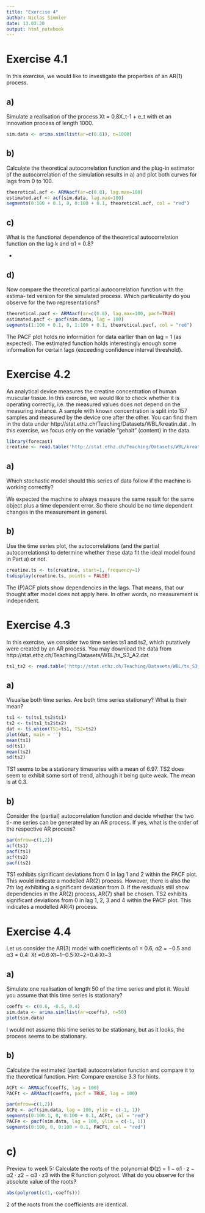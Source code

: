 ```yaml
---
title: "Exercise 4"
author: Niclas Simmler
date: 13.03.20
output: html_notebook
---
```


# Exercise 4.1
In this exercise, we would like to investigate the properties of an AR(1) process.

## a)
Simulate a realisation of the process Xt = 0.8X_t-1 + e_t with et an innovation process of length 1000.

```r
sim.data <- arima.sim(list(ar=c(0.8)), n=1000)
```

## b)
Calculate the theoretical autocorrelation function and the plug-in estimator of the autocorrelation of the simulation results in a) and plot both curves for lags from 0 to 100.

```r
theoretical.acf <- ARMAacf(ar=c(0.8), lag.max=100)
estimated.acf <- acf(sim.data, lag.max=100)
segments(0:100 + 0.1, 0, 0:100 + 0.1, theoretical.acf, col = "red")
```
## c)
What is the functional dependence of the theoretical autocorrelation function on the lag k and α1 = 0.8?

-

## d)
Now compare the theoretical partical autocorrelation function with the estima- ted version for the simulated process. Which particularity do you observe for the two representations?

```r
theoretical.pacf <- ARMAacf(ar=c(0.8), lag.max=100, pacf=TRUE)
estimated.pacf <- pacf(sim.data, lag = 100)
segments(1:100 + 0.1, 0, 1:100 + 0.1, theoretical.pacf, col = "red")
```
The PACF plot holds no information for data earlier than on lag = 1 (as expected). The estimated function holds interestingly enough some information for certain lags (exceeding confidence interval threshold).

# Exercise 4.2
An analytical device measures the creatine concentration of human muscular tissue. In this exercise, we would like to check whether it is operating correctly, i.e. the measured values does not depend on the measuring instance. A sample with known concentration is split into 157 samples and measured by the device one after the other. You can find them in the data under http://stat.ethz.ch/Teaching/Datasets/WBL/kreatin.dat . In this exercise, we focus only on the variable "gehalt" (content) in the data.

```r
library(forecast)
creatine <- read.table('http://stat.ethz.ch/Teaching/Datasets/WBL/kreatin.dat', header=TRUE)$gehalt
```

## a)
Which stochastic model should this series of data follow if the machine is working correctly?

We expected the machine to always measure the same result for the same object plus a time dependent error. So there should be no time dependent changes in the measurement in general.

## b)
Use the time series plot, the autocorrelations (and the partial autocorrelations) to determine whether these data fit the ideal model found in Part a) or not.

```r
creatine.ts <- ts(creatine, start=1, frequency=1)
tsdisplay(creatine.ts, points = FALSE)
```
The (P)ACF plots show dependencies in the lags. That means, that our thought after model does not apply here. In other words, no measurement is independent.



# Exercise 4.3
In this exercise, we consider two time series ts1 and ts2, which putatively were created by an AR process. You may download the data from
http://stat.ethz.ch/Teaching/Datasets/WBL/ts_S3_A2.dat

```r
ts1_ts2 <- read.table('http://stat.ethz.ch/Teaching/Datasets/WBL/ts_S3_A2.dat', header = TRUE)
```

## a)
Visualise both time series. Are both time series stationary? What is their mean?

```r
ts1 <- ts(ts1_ts2$ts1)
ts2 <- ts(ts1_ts2$ts2)
dat <- ts.union(TS1=ts1, TS2=ts2)
plot(dat, main = '')
mean(ts1)
sd(ts1)
mean(ts2)
sd(ts2)
```
TS1 seems to be a stationary timeseries with a mean of 6.97.
TS2 does seem to exhibit some sort of trend, although it being quite weak. The mean is at 0.3.

## b)
Consider the (partial) autocorrelation function and decide whether the two ti- me series can be generated by an AR process. If yes, what is the order of the respective AR process?
```r
par(mfrow=c(1,2))
acf(ts1)
pacf(ts1)
acf(ts2)
pacf(ts2)
```
TS1 exhibits significant deviations from 0 in lag 1 and 2 within the PACF plot. This would indicate a modelled AR(2) process. However, there is also the 7th lag exhibiting a significant deviation from 0. If the residuals still show dependencies in the AR(2) process, AR(7) shall be chosen.
TS2 exhibits significant deviations from 0 in lag 1, 2, 3 and 4 within the PACF plot. This indicates a modelled AR(4) process.

# Exercise 4.4

Let us consider the AR(3) model with coefficients α1 = 0.6, α2 = −0.5 and α3 = 0.4:
Xt =0.6·Xt−1−0.5·Xt−2+0.4·Xt−3

## a)
Simulate one realisation of length 50 of the time series and plot it. Would you assume that this time series is stationary?

```r
coeffs <- c(0.6, -0.5, 0.4)
sim.data <- arima.sim(list(ar=coeffs), n=50)
plot(sim.data)
```
I would not assume this time series to be stationary, but as it looks, the process seems to be stationary.

## b)
Calculate the estimated (partial) autocorrelation function and compare it to the theoretical function. Hint: Compare exercise 3.3 for hints.
```r
ACFt <- ARMAacf(coeffs, lag = 100)
PACFt <- ARMAacf(coeffs, pacf = TRUE, lag = 100)

par(mfrow=c(1,2))
ACFe <- acf(sim.data, lag = 100, ylim = c(-1, 1))
segments(0:100.1, 0, 0:100 + 0.1, ACFt, col = "red")
PACFe <- pacf(sim.data, lag = 100, ylim = c(-1, 1))
segments(0:100, 0, 0:100 + 0.1, PACFt, col = "red")
```
# c)
Preview to week 5: Calculate the roots of the polynomial Φ(z) = 1 − α1 · z − α2 · z2 − α3 · z3 with the R function polyroot. What do you observe for the absolute value of the roots?

```r
abs(polyroot(c(1,-coeffs)))
```
2 of the roots from the coefficients are identical.